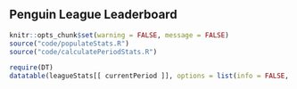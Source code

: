 ## Penguin League Leaderboard

```r
knitr::opts_chunk$set(warning = FALSE, message = FALSE)
source("code/populateStats.R")
source("code/calculatePeriodStats.R")
```

```r
require(DT)
datatable(leagueStats[[ currentPeriod ]], options = list(info = FALSE, paginate = FALSE, filter = FALSE, searching = FALSE, ordering = FALSE))
```

